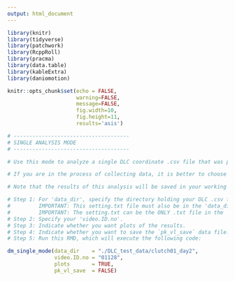 ```yaml
---
output: html_document
---
```


```r
library(knitr)
library(tidyverse)
library(patchwork)
library(RcppRoll) 
library(pracma)     
library(data.table)
library(kableExtra)
library(daniomotion)

knitr::opts_chunk$set(echo = FALSE, 
                      warning=FALSE, 
                      message=FALSE, 
                      fig.width=10, 
                      fig.height=11,
                      results='asis')
```


```r

# -------------------------------------
# SINGLE ANALYSIS MODE
# -------------------------------------

# Use this mode to analyze a single DLC coordinate .csv file that was previously collected. 

# If you are in the process of collecting data, it is better to choose the preceding chunk. This mode is usually used when re-analyzing a DLC .csv file. 

# Note that the results of this analysis will be saved in your working directory.

# Step 1: For 'data_dir', specify the directory holding your DLC .csv file.
#         IMPORTANT: This setting.txt file must also be in the 'data_dir' directory.
#         IMPORTANT: The setting.txt can be the ONLY .txt file in the 'data_dir' directory.
# Step 2: Specify your 'video.ID.no'.
# Step 3: Indicate whether you want plots of the results.
# Step 4: Indicate whether you want to save the `pk_vl_save` data file.
# Step 5: Run this RMD, which will execute the following code:

dm_single_mode(data_dir    = "./DLC_test_data/clutch01_day2", 
               video.ID.no = "01128", 
               plots       = TRUE,
               pk_vl_save  = FALSE)

```


